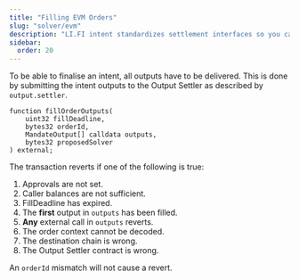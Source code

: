 ```yaml
---
title: "Filling EVM Orders"
slug: "solver/evm"
description: "LI.FI intent standardizes settlement interfaces so you can focus on execution, not integration headaches—making EVM order filling fast and reliable."
sidebar:
  order: 20
---
```



To be able to finalise an intent, all outputs have to be delivered. This is done by submitting the intent outputs to the Output Settler as described by `output.settler`.

```solidity
function fillOrderOutputs(
    uint32 fillDeadline,
    bytes32 orderId,
    MandateOutput[] calldata outputs,
    bytes32 proposedSolver
) external;
```

The transaction reverts if one of the following is true:
1. Approvals are not set.
2. Caller balances are not sufficient.
3. FillDeadline has expired.
4. The **first** output in `outputs` has been filled.
5. **Any** external call in `outputs` reverts.
6. The order context cannot be decoded.
7. The destination chain is wrong.
8. The Output Settler contract is wrong.

An `orderId` mismatch will not cause a revert.